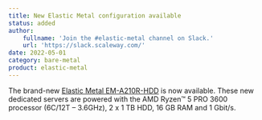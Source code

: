 ```yaml
---
title: New Elastic Metal configuration available
status: added
author:
    fullname: 'Join the #elastic-metal channel on Slack.'
    url: 'https://slack.scaleway.com/'
date: 2022-05-01
category: bare-metal
product: elastic-metal
---
```


The brand-new [Elastic Metal EM-A210R-HDD](https://www.scaleway.com/en/elastic-metal/aluminium/) is now available.
These new dedicated servers are powered with the AMD Ryzen™ 5 PRO 3600 processor (6C/12T &#8211; 3.6GHz), 2 x 1 TB HDD, 16 GB RAM and 1 Gbit/s.